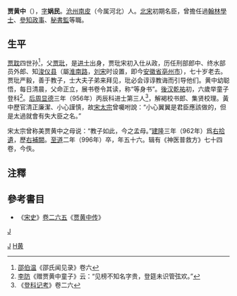 '''贾黄中'''（{{bd|941年||996年|catIdx=J}}），[[表字|字]]'''娲民'''。[[沧州|沧州]][[南皮|南皮]]（今属河北）人。[[北宋|北宋]]初期名臣，曾擔任過[[翰林學士|翰林學士]]、[[參知政事|參知政事]]、[[秘書監|秘書監]]等職。

== 生平 ==
[[贾耽|贾耽]]四世孙<ref>[[邵伯温|邵伯温]]《邵氏闻见录》卷六</ref>，父[[贾玭|贾玭]]，是[[进士|进士]]出身，贾玭宋初入仕从政，历任刑部郎中、终水部员外郎、知[[浚仪县_(刘宋)|浚仪县]]（屬[[淮南路|淮南路]]，[[刘宋|刘宋]]时设置，即今[[安徽省|安徽省]][[亳州市|亳州市]]），七十岁老去。贾玭严毅，善于教子，士大夫子弟来拜见，玭必会谆谆教诲而引导他们。黄中幼聪悟，每日清晨，父命正立，展书卷令其读，称“等身书”。[[後汉|後汉]][[乾祐_(后汉)|乾祐]]初，六歲举童子登科<ref>[[李防|李防]]《赠贾黄中童子》云：“见榜不知名字贵，登筵未识管弦欢。”</ref>。[[后周|后周]][[显德|显德]]三年（956年）丙辰科进士第三人<ref>《[[登科记考|登科记考]]》卷二六</ref>，解褐校书郎、集贤校理。黃中歷官清正廉潔、小心謹慎，故[[宋太宗|宋太宗]]曾囑咐說：“小心翼翼是君臣應該做的，但是太過就會有失大臣之名。”

宋太宗曾称美贾黄中之母说：“教子如此，今之孟母。”[[建隆|建隆]]三年（962年）爲[[右拾遺|右拾遺]]，歷[[右補闕|右補闕]]。[[至道|至道]]二年（996年）卒，年五十六。辑有《神医普救方》七十四卷，今佚。

==注釋==
{{reflist}}

==參考書目==
*《[[宋史|宋史]]》[[:s:宋史/卷265|卷二六五]]《[[:s:宋史/卷265#賈黃中|贾黄中传]]》
[[category:_五代十國政治人物|J]]
[[Category:南皮人|J]]
[[Category:贾姓|H黄]]